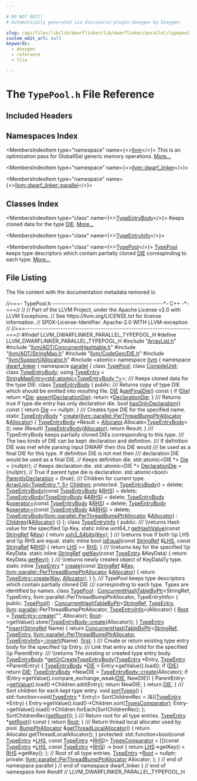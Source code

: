 ```yaml
---

# DO NOT EDIT!
# Automatically generated via docusaurus-plugin-doxygen by Doxygen.

slug: /api/files/lib/lib/dwarflinker/lib/dwarflinker/parallel/typepool-h
custom_edit_url: null
keywords:
  - doxygen
  - reference
  - file

---
```





# The `TypePool.h` File Reference

<DoxygenPage pluginConfig={pluginConfig}>



## Included Headers

<IncludesList>
<IncludesListItem
  filePath="ArrayList.h"
  permalink="/docs/api/files/lib/lib/dwarflinker/lib/dwarflinker/parallel/arraylist-h"
  isLocal="true" />
<IncludesListItem
  filePath="llvm/ADT/ConcurrentHashtable.h"
  permalink="/docs/api/files/include/include/llvm/include/llvm/adt/concurrenthashtable-h"
  isLocal="true" />
<IncludesListItem
  filePath="llvm/ADT/StringMap.h"
  permalink="/docs/api/files/include/include/llvm/include/llvm/adt/stringmap-h"
  isLocal="true" />
<IncludesListItem
  filePath="llvm/CodeGen/DIE.h"
  permalink="/docs/api/files/include/include/llvm/include/llvm/codegen/die-h"
  isLocal="true" />
<IncludesListItem
  filePath="llvm/Support/Allocator.h"
  permalink="/docs/api/files/include/include/llvm/include/llvm/support/allocator-h"
  isLocal="true" />
<IncludesListItem
  filePath="atomic"
  permalink=""
  isLocal="false" />
</IncludesList>

## Namespaces Index

<MembersIndex>

<MembersIndexItem
  type="namespace"
  name={<><a href="/docs/api/namespaces/llvm">llvm</a></>}>
This is an optimization pass for GlobalISel generic memory operations. <a href="/docs/api/namespaces/llvm/#details">More...</a>
</MembersIndexItem>

<MembersIndexItem
  type="namespace"
  name={<><a href="/docs/api/namespaces/llvm/dwarf-linker">llvm::dwarf_linker</a></>}>
</MembersIndexItem>

<MembersIndexItem
  type="namespace"
  name={<><a href="/docs/api/namespaces/llvm/dwarf-linker/parallel">llvm::dwarf_linker::parallel</a></>}>
</MembersIndexItem>

</MembersIndex>

## Classes Index

<MembersIndex>

<MembersIndexItem
  type="class"
  name={<><a href="/docs/api/classes/llvm/dwarf-linker/parallel/typeentrybody">TypeEntryBody</a></>}>
Keeps cloned data for the type <a href="/docs/api/classes/llvm/die">DIE</a>. <a href="/docs/api/classes/llvm/dwarf-linker/parallel/typeentrybody/#details">More...</a>
</MembersIndexItem>

<MembersIndexItem
  type="class"
  name={<><a href="/docs/api/classes/llvm/dwarf-linker/parallel/typeentryinfo">TypeEntryInfo</a></>}>
</MembersIndexItem>

<MembersIndexItem
  type="class"
  name={<><a href="/docs/api/classes/llvm/dwarf-linker/parallel/typepool">TypePool</a></>}>
<a href="/docs/api/classes/llvm/dwarf-linker/parallel/typepool">TypePool</a> keeps type descriptors which contain partially cloned <a href="/docs/api/classes/llvm/die">DIE</a> correspinding to each type. <a href="/docs/api/classes/llvm/dwarf-linker/parallel/typepool/#details">More...</a>
</MembersIndexItem>

</MembersIndex>


## File Listing

The file content with the documentation metadata removed is:

<ProgramListing>

<Link id="l00001" /><CodeLine lineNumber="1"><Highlight kind="comment">//===- TypePool.h -----------------------------------------------&#42;- C++ -&#42;-===//</Highlight><Highlight kind="normal"></Highlight></CodeLine>
<Link id="l00002" /><CodeLine lineNumber="2"><Highlight kind="normal"></Highlight><Highlight kind="comment">//</Highlight><Highlight kind="normal"></Highlight></CodeLine>
<Link id="l00003" /><CodeLine lineNumber="3"><Highlight kind="normal"></Highlight><Highlight kind="comment">// Part of the LLVM Project, under the Apache License v2.0 with LLVM Exceptions.</Highlight><Highlight kind="normal"></Highlight></CodeLine>
<Link id="l00004" /><CodeLine lineNumber="4"><Highlight kind="normal"></Highlight><Highlight kind="comment">// See https://llvm.org/LICENSE.txt for license information.</Highlight><Highlight kind="normal"></Highlight></CodeLine>
<Link id="l00005" /><CodeLine lineNumber="5"><Highlight kind="normal"></Highlight><Highlight kind="comment">// SPDX-License-Identifier: Apache-2.0 WITH LLVM-exception</Highlight><Highlight kind="normal"></Highlight></CodeLine>
<Link id="l00006" /><CodeLine lineNumber="6"><Highlight kind="normal"></Highlight><Highlight kind="comment">//</Highlight><Highlight kind="normal"></Highlight></CodeLine>
<Link id="l00007" /><CodeLine lineNumber="7"><Highlight kind="normal"></Highlight><Highlight kind="comment">//===----------------------------------------------------------------------===//</Highlight><Highlight kind="normal"></Highlight></CodeLine>
<Link id="l00008" /><CodeLine lineNumber="8"><Highlight kind="normal"></Highlight></CodeLine>
<Link id="l00009" /><CodeLine lineNumber="9"><Highlight kind="normal"></Highlight><Highlight kind="preprocessor">#ifndef LLVM&#95;DWARFLINKER&#95;PARALLEL&#95;TYPEPOOL&#95;H</Highlight><Highlight kind="normal"></Highlight></CodeLine>
<Link id="l00010" /><CodeLine lineNumber="10"><Highlight kind="normal"></Highlight><Highlight kind="preprocessor">#define LLVM&#95;DWARFLINKER&#95;PARALLEL&#95;TYPEPOOL&#95;H</Highlight><Highlight kind="normal"></Highlight></CodeLine>
<Link id="l00011" /><CodeLine lineNumber="11"><Highlight kind="normal"></Highlight></CodeLine>
<Link id="l00012" /><CodeLine lineNumber="12"><Highlight kind="normal"></Highlight><Highlight kind="preprocessor">#include &quot;<a href="/docs/api/files/lib/lib/dwarflinker/lib/dwarflinker/parallel/arraylist-h">ArrayList.h</a>&quot;</Highlight><Highlight kind="normal"></Highlight></CodeLine>
<Link id="l00013" /><CodeLine lineNumber="13"><Highlight kind="normal"></Highlight><Highlight kind="preprocessor">#include &quot;<a href="/docs/api/files/include/include/llvm/include/llvm/adt/concurrenthashtable-h">llvm/ADT/ConcurrentHashtable.h</a>&quot;</Highlight><Highlight kind="normal"></Highlight></CodeLine>
<Link id="l00014" /><CodeLine lineNumber="14"><Highlight kind="normal"></Highlight><Highlight kind="preprocessor">#include &quot;<a href="/docs/api/files/include/include/llvm/include/llvm/adt/stringmap-h">llvm/ADT/StringMap.h</a>&quot;</Highlight><Highlight kind="normal"></Highlight></CodeLine>
<Link id="l00015" /><CodeLine lineNumber="15"><Highlight kind="normal"></Highlight><Highlight kind="preprocessor">#include &quot;<a href="/docs/api/files/include/include/llvm/include/llvm/codegen/die-h">llvm/CodeGen/DIE.h</a>&quot;</Highlight><Highlight kind="normal"></Highlight></CodeLine>
<Link id="l00016" /><CodeLine lineNumber="16"><Highlight kind="normal"></Highlight><Highlight kind="preprocessor">#include &quot;<a href="/docs/api/files/include/include/llvm/include/llvm/support/allocator-h">llvm/Support/Allocator.h</a>&quot;</Highlight><Highlight kind="normal"></Highlight></CodeLine>
<Link id="l00017" /><CodeLine lineNumber="17"><Highlight kind="normal"></Highlight><Highlight kind="preprocessor">#include &lt;atomic&gt;</Highlight><Highlight kind="normal"></Highlight></CodeLine>
<Link id="l00018" /><CodeLine lineNumber="18"><Highlight kind="normal"></Highlight></CodeLine>
<Link id="l00019" /><CodeLine lineNumber="19"><Highlight kind="normal"></Highlight><Highlight kind="keyword">namespace </Highlight><Highlight kind="normal"><a href="/docs/api/namespaces/llvm">llvm</a> &#123;</Highlight></CodeLine>
<Link id="l00020" /><CodeLine lineNumber="20"><Highlight kind="normal"></Highlight><Highlight kind="keyword">namespace </Highlight><Highlight kind="normal"><a href="/docs/api/namespaces/llvm/dwarf-linker">dwarf&#95;linker</a> &#123;</Highlight></CodeLine>
<Link id="l00021" /><CodeLine lineNumber="21"><Highlight kind="normal"></Highlight><Highlight kind="keyword">namespace </Highlight><Highlight kind="normal"><a href="/docs/api/namespaces/llvm/dwarf-linker/parallel">parallel</a> &#123;</Highlight></CodeLine>
<Link id="l00022" /><CodeLine lineNumber="22"><Highlight kind="normal"></Highlight></CodeLine>
<Link id="l00023" /><CodeLine lineNumber="23"><Highlight kind="normal"></Highlight><Highlight kind="keyword">class </Highlight><Highlight kind="normal"><a href="/docs/api/classes/llvm/dwarf-linker/parallel/typepool">TypePool</a>;</Highlight></CodeLine>
<Link id="l00024" /><CodeLine lineNumber="24"><Highlight kind="normal"></Highlight><Highlight kind="keyword">class </Highlight><Highlight kind="normal"><a href="/docs/api/classes/llvm/dwarf-linker/parallel/compileunit">CompileUnit</a>;</Highlight></CodeLine>
<Link id="l00025" /><CodeLine lineNumber="25"><Highlight kind="normal"></Highlight><Highlight kind="keyword">class </Highlight><Highlight kind="normal"><a href="/docs/api/classes/llvm/dwarf-linker/parallel/typeentrybody">TypeEntryBody</a>;</Highlight></CodeLine>
<Link id="l00026" /><CodeLine lineNumber="26"><Highlight kind="normal"></Highlight></CodeLine>
<Link id="l00027" /><CodeLine lineNumber="27" lineLink="/docs/api/namespaces/llvm/dwarf-linker/parallel/#ae00955922b792a539fb6b19062e0a1af"><Highlight kind="normal"></Highlight><Highlight kind="keyword">using </Highlight><Highlight kind="normal"><a href="/docs/api/namespaces/llvm/dwarf-linker/parallel/#ae00955922b792a539fb6b19062e0a1af">TypeEntry</a> = <a href="/docs/api/classes/llvm/stringmapentry">StringMapEntry&lt;std::atomic&lt;TypeEntryBody &#42;&gt;</a>&gt;;</Highlight></CodeLine>
<Link id="l00028" /><CodeLine lineNumber="28"><Highlight kind="normal"></Highlight><Highlight kind="comment"></Highlight></CodeLine>
<Link id="l00029" /><CodeLine lineNumber="29"><Highlight kind="comment">/// Keeps cloned data for the type DIE.</Highlight><Highlight kind="normal"></Highlight></CodeLine>
<Link id="l00030" /><CodeLine lineNumber="30" lineLink="/docs/api/classes/llvm/dwarf-linker/parallel/typeentrybody"><Highlight kind="normal"></Highlight><Highlight kind="keyword">class </Highlight><Highlight kind="normal"><a href="/docs/api/classes/llvm/dwarf-linker/parallel/typeentrybody/#a81e492d82a64eccb8c34be2d5bb0d8eb">TypeEntryBody</a> &#123;</Highlight></CodeLine>
<Link id="l00031" /><CodeLine lineNumber="31"><Highlight kind="normal"></Highlight><Highlight kind="keyword">public</Highlight><Highlight kind="normal">:</Highlight><Highlight kind="comment"></Highlight></CodeLine>
<Link id="l00032" /><CodeLine lineNumber="32"><Highlight kind="comment">  /// Returns copy of type DIE which should be emitted into resulting file.</Highlight><Highlight kind="normal"></Highlight></CodeLine>
<Link id="l00033" /><CodeLine lineNumber="33" lineLink="/docs/api/classes/llvm/dwarf-linker/parallel/typeentrybody/#a30a134da38e368dc2cf1d981aec2bcf8"><Highlight kind="normal">  <a href="/docs/api/classes/llvm/die">DIE</a> &amp;<a href="/docs/api/classes/llvm/dwarf-linker/parallel/typeentrybody/#a30a134da38e368dc2cf1d981aec2bcf8">getFinalDie</a>()</Highlight><Highlight kind="keyword"> const </Highlight><Highlight kind="normal">&#123;</Highlight></CodeLine>
<Link id="l00034" /><CodeLine lineNumber="34"><Highlight kind="normal">    </Highlight><Highlight kind="keywordflow">if</Highlight><Highlight kind="normal"> (<a href="/docs/api/classes/llvm/dwarf-linker/parallel/typeentrybody/#acbaa4a80bd8f05f262dcffa77f30796f">Die</a>)</Highlight></CodeLine>
<Link id="l00035" /><CodeLine lineNumber="35"><Highlight kind="normal">      </Highlight><Highlight kind="keywordflow">return</Highlight><Highlight kind="normal"> &#42;<a href="/docs/api/classes/llvm/dwarf-linker/parallel/typeentrybody/#acbaa4a80bd8f05f262dcffa77f30796f">Die</a>;</Highlight></CodeLine>
<Link id="l00036" /><CodeLine lineNumber="36"><Highlight kind="normal"></Highlight></CodeLine>
<Link id="l00037" /><CodeLine lineNumber="37"><Highlight kind="normal">    <a href="/docs/api/files/lib/lib/target/lib/target/amdgpu/silowercontrolflow-cpp/#a4868c5d81c5ccc98c47aeab6244346a0">assert</a>(<a href="/docs/api/classes/llvm/dwarf-linker/parallel/typeentrybody/#ac02d9e01f4bca35bfab0164d4b6b5d43">DeclarationDie</a>);</Highlight></CodeLine>
<Link id="l00038" /><CodeLine lineNumber="38"><Highlight kind="normal">    </Highlight><Highlight kind="keywordflow">return</Highlight><Highlight kind="normal"> &#42;<a href="/docs/api/classes/llvm/dwarf-linker/parallel/typeentrybody/#ac02d9e01f4bca35bfab0164d4b6b5d43">DeclarationDie</a>;</Highlight></CodeLine>
<Link id="l00039" /><CodeLine lineNumber="39"><Highlight kind="normal">  &#125;</Highlight></CodeLine>
<Link id="l00040" /><CodeLine lineNumber="40"><Highlight kind="normal"></Highlight><Highlight kind="comment"></Highlight></CodeLine>
<Link id="l00041" /><CodeLine lineNumber="41"><Highlight kind="comment">  /// Returns true if type die entry has only declaration die.</Highlight><Highlight kind="normal"></Highlight></CodeLine>
<Link id="l00042" /><CodeLine lineNumber="42" lineLink="/docs/api/classes/llvm/dwarf-linker/parallel/typeentrybody/#a8947c1e9fa7a7bc9f33f2d536f96478c"><Highlight kind="normal">  </Highlight><Highlight kind="keywordtype">bool</Highlight><Highlight kind="normal"> <a href="/docs/api/classes/llvm/dwarf-linker/parallel/typeentrybody/#a8947c1e9fa7a7bc9f33f2d536f96478c">hasOnlyDeclaration</a>()</Highlight><Highlight kind="keyword"> const </Highlight><Highlight kind="normal">&#123; </Highlight><Highlight kind="keywordflow">return</Highlight><Highlight kind="normal"> <a href="/docs/api/classes/llvm/dwarf-linker/parallel/typeentrybody/#acbaa4a80bd8f05f262dcffa77f30796f">Die</a> == </Highlight><Highlight kind="keyword">nullptr</Highlight><Highlight kind="normal">; &#125;</Highlight></CodeLine>
<Link id="l00043" /><CodeLine lineNumber="43"><Highlight kind="normal"></Highlight><Highlight kind="comment"></Highlight></CodeLine>
<Link id="l00044" /><CodeLine lineNumber="44"><Highlight kind="comment">  /// Creates type DIE for the specified name.</Highlight><Highlight kind="normal"></Highlight></CodeLine>
<Link id="l00045" /><CodeLine lineNumber="45"><Highlight kind="normal">  </Highlight><Highlight kind="keyword">static</Highlight><Highlight kind="normal"> <a href="/docs/api/classes/llvm/dwarf-linker/parallel/typeentrybody">TypeEntryBody</a> &#42;</Highlight></CodeLine>
<Link id="l00046" /><CodeLine lineNumber="46" lineLink="/docs/api/classes/llvm/dwarf-linker/parallel/typeentrybody/#ad5911f089676e212db39133a0bba14e8"><Highlight kind="normal">  <a href="/docs/api/classes/llvm/dwarf-linker/parallel/typeentrybody/#ad5911f089676e212db39133a0bba14e8">create</a>(<a href="/docs/api/namespaces/llvm/parallel/#a4e82d98d22361038741bca9bd34bca85">llvm::parallel::PerThreadBumpPtrAllocator</a> &amp;<a href="/docs/api/files/lib/lib/codegen/regallocbasic-cpp/#ad5d00e1d77644d95847b9bf8da12b759">Allocator</a>) &#123;</Highlight></CodeLine>
<Link id="l00047" /><CodeLine lineNumber="47"><Highlight kind="normal">    <a href="/docs/api/classes/llvm/dwarf-linker/parallel/typeentrybody/#a81e492d82a64eccb8c34be2d5bb0d8eb">TypeEntryBody</a> &#42;Result = <a href="/docs/api/files/lib/lib/codegen/regallocbasic-cpp/#ad5d00e1d77644d95847b9bf8da12b759">Allocator</a>.Allocate&lt;<a href="/docs/api/classes/llvm/dwarf-linker/parallel/typeentrybody/#a81e492d82a64eccb8c34be2d5bb0d8eb">TypeEntryBody</a>&gt;();</Highlight></CodeLine>
<Link id="l00048" /><CodeLine lineNumber="48"><Highlight kind="normal">    </Highlight><Highlight kind="keyword">new</Highlight><Highlight kind="normal"> (Result) <a href="/docs/api/classes/llvm/dwarf-linker/parallel/typeentrybody/#a81e492d82a64eccb8c34be2d5bb0d8eb">TypeEntryBody</a>(<a href="/docs/api/files/lib/lib/codegen/regallocbasic-cpp/#ad5d00e1d77644d95847b9bf8da12b759">Allocator</a>);</Highlight></CodeLine>
<Link id="l00049" /><CodeLine lineNumber="49"><Highlight kind="normal">    </Highlight><Highlight kind="keywordflow">return</Highlight><Highlight kind="normal"> Result;</Highlight></CodeLine>
<Link id="l00050" /><CodeLine lineNumber="50"><Highlight kind="normal">  &#125;</Highlight></CodeLine>
<Link id="l00051" /><CodeLine lineNumber="51"><Highlight kind="normal"></Highlight><Highlight kind="comment"></Highlight></CodeLine>
<Link id="l00052" /><CodeLine lineNumber="52"><Highlight kind="comment">  /// TypeEntryBody keeps partially cloned DIEs corresponding to this type.</Highlight></CodeLine>
<Link id="l00053" /><CodeLine lineNumber="53"><Highlight kind="comment">  /// The two kinds of DIE can be kept: declaration and definition.</Highlight></CodeLine>
<Link id="l00054" /><CodeLine lineNumber="54"><Highlight kind="comment">  /// If definition DIE was met while parsing input DWARF then this DIE would</Highlight></CodeLine>
<Link id="l00055" /><CodeLine lineNumber="55"><Highlight kind="comment">  /// be used as a final DIE for this type. If definition DIE is not met then</Highlight></CodeLine>
<Link id="l00056" /><CodeLine lineNumber="56"><Highlight kind="comment">  /// declaration DIE would be used as a final DIE.</Highlight><Highlight kind="normal"></Highlight></CodeLine>
<Link id="l00057" /><CodeLine lineNumber="57"><Highlight kind="normal"></Highlight></CodeLine>
<Link id="l00058" /><CodeLine lineNumber="58"><Highlight kind="normal">  </Highlight><Highlight kind="comment">// Keeps definition die.</Highlight><Highlight kind="normal"></Highlight></CodeLine>
<Link id="l00059" /><CodeLine lineNumber="59" lineLink="/docs/api/classes/llvm/dwarf-linker/parallel/typeentrybody/#acbaa4a80bd8f05f262dcffa77f30796f"><Highlight kind="normal">  std::atomic&lt;DIE &#42;&gt; <a href="/docs/api/classes/llvm/dwarf-linker/parallel/typeentrybody/#acbaa4a80bd8f05f262dcffa77f30796f">Die</a> = &#123;</Highlight><Highlight kind="keyword">nullptr</Highlight><Highlight kind="normal">&#125;;</Highlight></CodeLine>
<Link id="l00060" /><CodeLine lineNumber="60"><Highlight kind="normal"></Highlight></CodeLine>
<Link id="l00061" /><CodeLine lineNumber="61"><Highlight kind="normal">  </Highlight><Highlight kind="comment">// Keeps declaration die.</Highlight><Highlight kind="normal"></Highlight></CodeLine>
<Link id="l00062" /><CodeLine lineNumber="62" lineLink="/docs/api/classes/llvm/dwarf-linker/parallel/typeentrybody/#ac02d9e01f4bca35bfab0164d4b6b5d43"><Highlight kind="normal">  std::atomic&lt;DIE &#42;&gt; <a href="/docs/api/classes/llvm/dwarf-linker/parallel/typeentrybody/#ac02d9e01f4bca35bfab0164d4b6b5d43">DeclarationDie</a> = &#123;</Highlight><Highlight kind="keyword">nullptr</Highlight><Highlight kind="normal">&#125;;</Highlight></CodeLine>
<Link id="l00063" /><CodeLine lineNumber="63"><Highlight kind="normal"></Highlight></CodeLine>
<Link id="l00064" /><CodeLine lineNumber="64"><Highlight kind="normal">  </Highlight><Highlight kind="comment">// True if parent type die is declaration.</Highlight><Highlight kind="normal"></Highlight></CodeLine>
<Link id="l00065" /><CodeLine lineNumber="65" lineLink="/docs/api/classes/llvm/dwarf-linker/parallel/typeentrybody/#a9f0854e618bc5868187f0b2d7340fe31"><Highlight kind="normal">  std::atomic&lt;bool&gt; <a href="/docs/api/classes/llvm/dwarf-linker/parallel/typeentrybody/#a9f0854e618bc5868187f0b2d7340fe31">ParentIsDeclaration</a> = &#123;</Highlight><Highlight kind="keyword">true</Highlight><Highlight kind="normal">&#125;;</Highlight></CodeLine>
<Link id="l00066" /><CodeLine lineNumber="66"><Highlight kind="normal"></Highlight><Highlight kind="comment"></Highlight></CodeLine>
<Link id="l00067" /><CodeLine lineNumber="67"><Highlight kind="comment">  /// Children for current type.</Highlight><Highlight kind="normal"></Highlight></CodeLine>
<Link id="l00068" /><CodeLine lineNumber="68" lineLink="/docs/api/classes/llvm/dwarf-linker/parallel/typeentrybody/#a2df5b34ee3df71e2d9d528a7708e72dd"><Highlight kind="normal">  <a href="/docs/api/classes/llvm/dwarf-linker/parallel/arraylist">ArrayList&lt;TypeEntry &#42;, 5&gt;</a> <a href="/docs/api/classes/llvm/dwarf-linker/parallel/typeentrybody/#a2df5b34ee3df71e2d9d528a7708e72dd">Children</a>;</Highlight></CodeLine>
<Link id="l00069" /><CodeLine lineNumber="69"><Highlight kind="normal"></Highlight></CodeLine>
<Link id="l00070" /><CodeLine lineNumber="70"><Highlight kind="normal"></Highlight><Highlight kind="keyword">protected</Highlight><Highlight kind="normal">:</Highlight></CodeLine>
<Link id="l00071" /><CodeLine lineNumber="71" lineLink="/docs/api/classes/llvm/dwarf-linker/parallel/typeentrybody/#a81e492d82a64eccb8c34be2d5bb0d8eb"><Highlight kind="normal">  <a href="/docs/api/classes/llvm/dwarf-linker/parallel/typeentrybody/#a81e492d82a64eccb8c34be2d5bb0d8eb">TypeEntryBody</a>() = </Highlight><Highlight kind="keyword">delete</Highlight><Highlight kind="normal">;</Highlight></CodeLine>
<Link id="l00072" /><CodeLine lineNumber="72" lineLink="/docs/api/classes/llvm/dwarf-linker/parallel/typeentrybody/#a9489b19ef651ed38dcad92b89dc6011c"><Highlight kind="normal">  <a href="/docs/api/classes/llvm/dwarf-linker/parallel/typeentrybody/#a9489b19ef651ed38dcad92b89dc6011c">TypeEntryBody</a>(</Highlight><Highlight kind="keyword">const</Highlight><Highlight kind="normal"> <a href="/docs/api/classes/llvm/dwarf-linker/parallel/typeentrybody/#a81e492d82a64eccb8c34be2d5bb0d8eb">TypeEntryBody</a> &amp;<a href="/docs/api/files/lib/lib/target/lib/target/x86/x86partialreduction-cpp/#a87b8bfbbe9d8f7146d7f20a5fb42efd0">RHS</a>) = </Highlight><Highlight kind="keyword">delete</Highlight><Highlight kind="normal">;</Highlight></CodeLine>
<Link id="l00073" /><CodeLine lineNumber="73" lineLink="/docs/api/classes/llvm/dwarf-linker/parallel/typeentrybody/#a61b7fae509d6b4cb50eb399c7c65d97c"><Highlight kind="normal">  <a href="/docs/api/classes/llvm/dwarf-linker/parallel/typeentrybody/#a61b7fae509d6b4cb50eb399c7c65d97c">TypeEntryBody</a>(<a href="/docs/api/classes/llvm/dwarf-linker/parallel/typeentrybody/#a81e492d82a64eccb8c34be2d5bb0d8eb">TypeEntryBody</a> &amp;&amp;<a href="/docs/api/files/lib/lib/target/lib/target/x86/x86partialreduction-cpp/#a87b8bfbbe9d8f7146d7f20a5fb42efd0">RHS</a>) = </Highlight><Highlight kind="keyword">delete</Highlight><Highlight kind="normal">;</Highlight></CodeLine>
<Link id="l00074" /><CodeLine lineNumber="74" lineLink="/docs/api/classes/llvm/dwarf-linker/parallel/typeentrybody/#a9e68b5beb8a7663af4e567f9485faa91"><Highlight kind="normal">  <a href="/docs/api/classes/llvm/dwarf-linker/parallel/typeentrybody/#a81e492d82a64eccb8c34be2d5bb0d8eb">TypeEntryBody</a> &amp;<a href="/docs/api/classes/llvm/dwarf-linker/parallel/typeentrybody/#a9e68b5beb8a7663af4e567f9485faa91">operator=</a>(</Highlight><Highlight kind="keyword">const</Highlight><Highlight kind="normal"> <a href="/docs/api/classes/llvm/dwarf-linker/parallel/typeentrybody/#a81e492d82a64eccb8c34be2d5bb0d8eb">TypeEntryBody</a> &amp;<a href="/docs/api/files/lib/lib/target/lib/target/x86/x86partialreduction-cpp/#a87b8bfbbe9d8f7146d7f20a5fb42efd0">RHS</a>) = </Highlight><Highlight kind="keyword">delete</Highlight><Highlight kind="normal">;</Highlight></CodeLine>
<Link id="l00075" /><CodeLine lineNumber="75" lineLink="/docs/api/classes/llvm/dwarf-linker/parallel/typeentrybody/#ae591dc1557d57740743c603b6149bd34"><Highlight kind="normal">  <a href="/docs/api/classes/llvm/dwarf-linker/parallel/typeentrybody/#a81e492d82a64eccb8c34be2d5bb0d8eb">TypeEntryBody</a> &amp;<a href="/docs/api/classes/llvm/dwarf-linker/parallel/typeentrybody/#ae591dc1557d57740743c603b6149bd34">operator=</a>(</Highlight><Highlight kind="keyword">const</Highlight><Highlight kind="normal"> <a href="/docs/api/classes/llvm/dwarf-linker/parallel/typeentrybody/#a81e492d82a64eccb8c34be2d5bb0d8eb">TypeEntryBody</a> &amp;&amp;<a href="/docs/api/files/lib/lib/target/lib/target/x86/x86partialreduction-cpp/#a87b8bfbbe9d8f7146d7f20a5fb42efd0">RHS</a>) = </Highlight><Highlight kind="keyword">delete</Highlight><Highlight kind="normal">;</Highlight></CodeLine>
<Link id="l00076" /><CodeLine lineNumber="76"><Highlight kind="normal"></Highlight></CodeLine>
<Link id="l00077" /><CodeLine lineNumber="77" lineLink="/docs/api/classes/llvm/dwarf-linker/parallel/typeentrybody/#a95c255d41a30a621f1339a9736b2b501"><Highlight kind="normal">  <a href="/docs/api/classes/llvm/dwarf-linker/parallel/typeentrybody/#a95c255d41a30a621f1339a9736b2b501">TypeEntryBody</a>(<a href="/docs/api/namespaces/llvm/parallel/#a4e82d98d22361038741bca9bd34bca85">llvm::parallel::PerThreadBumpPtrAllocator</a> &amp;<a href="/docs/api/files/lib/lib/codegen/regallocbasic-cpp/#ad5d00e1d77644d95847b9bf8da12b759">Allocator</a>)</Highlight></CodeLine>
<Link id="l00078" /><CodeLine lineNumber="78"><Highlight kind="normal">      : <a href="/docs/api/classes/llvm/dwarf-linker/parallel/typeentrybody/#a2df5b34ee3df71e2d9d528a7708e72dd">Children</a>(&amp;<a href="/docs/api/files/lib/lib/codegen/regallocbasic-cpp/#ad5d00e1d77644d95847b9bf8da12b759">Allocator</a>) &#123;&#125;</Highlight></CodeLine>
<Link id="l00079" /><CodeLine lineNumber="79"><Highlight kind="normal">&#125;;</Highlight></CodeLine>
<Link id="l00080" /><CodeLine lineNumber="80"><Highlight kind="normal"></Highlight></CodeLine>
<Link id="l00081" /><CodeLine lineNumber="81" lineLink="/docs/api/classes/llvm/dwarf-linker/parallel/typeentryinfo"><Highlight kind="normal"></Highlight><Highlight kind="keyword">class </Highlight><Highlight kind="normal"><a href="/docs/api/classes/llvm/dwarf-linker/parallel/typeentryinfo">TypeEntryInfo</a> &#123;</Highlight></CodeLine>
<Link id="l00082" /><CodeLine lineNumber="82"><Highlight kind="normal"></Highlight><Highlight kind="keyword">public</Highlight><Highlight kind="normal">:</Highlight><Highlight kind="comment"></Highlight></CodeLine>
<Link id="l00083" /><CodeLine lineNumber="83"><Highlight kind="comment">  /// \\returns Hash value for the specified \\p Key.</Highlight><Highlight kind="normal"></Highlight></CodeLine>
<Link id="l00084" /><CodeLine lineNumber="84" lineLink="/docs/api/classes/llvm/dwarf-linker/parallel/typeentryinfo/#a373322e57d6ea9a9f684b488f0cc8d6a"><Highlight kind="normal">  </Highlight><Highlight kind="keyword">static</Highlight><Highlight kind="normal"> </Highlight><Highlight kind="keyword">inline</Highlight><Highlight kind="normal"> uint64&#95;t <a href="/docs/api/classes/llvm/dwarf-linker/parallel/typeentryinfo/#a373322e57d6ea9a9f684b488f0cc8d6a">getHashValue</a>(</Highlight><Highlight kind="keyword">const</Highlight><Highlight kind="normal"> <a href="/docs/api/classes/llvm/stringref">StringRef</a> &amp;<a href="/docs/api/namespaces/llvm/#a98c6256d0644613c6b5b3e2ef06ef5ce">Key</a>) &#123;</Highlight></CodeLine>
<Link id="l00085" /><CodeLine lineNumber="85"><Highlight kind="normal">    </Highlight><Highlight kind="keywordflow">return</Highlight><Highlight kind="normal"> <a href="/docs/api/namespaces/llvm/#a23db35042db15bf83edbd2250ea0ee90">xxh3&#95;64bits</a>(<a href="/docs/api/namespaces/llvm/#a98c6256d0644613c6b5b3e2ef06ef5ce">Key</a>);</Highlight></CodeLine>
<Link id="l00086" /><CodeLine lineNumber="86"><Highlight kind="normal">  &#125;</Highlight></CodeLine>
<Link id="l00087" /><CodeLine lineNumber="87"><Highlight kind="normal"></Highlight><Highlight kind="comment"></Highlight></CodeLine>
<Link id="l00088" /><CodeLine lineNumber="88"><Highlight kind="comment">  /// \\returns true if both \\p LHS and \\p RHS are equal.</Highlight><Highlight kind="normal"></Highlight></CodeLine>
<Link id="l00089" /><CodeLine lineNumber="89" lineLink="/docs/api/classes/llvm/dwarf-linker/parallel/typeentryinfo/#a1b56c0141c972a6f01c642832263c29d"><Highlight kind="normal">  </Highlight><Highlight kind="keyword">static</Highlight><Highlight kind="normal"> </Highlight><Highlight kind="keyword">inline</Highlight><Highlight kind="normal"> </Highlight><Highlight kind="keywordtype">bool</Highlight><Highlight kind="normal"> <a href="/docs/api/classes/llvm/dwarf-linker/parallel/typeentryinfo/#a1b56c0141c972a6f01c642832263c29d">isEqual</a>(</Highlight><Highlight kind="keyword">const</Highlight><Highlight kind="normal"> <a href="/docs/api/classes/llvm/stringref">StringRef</a> &amp;<a href="/docs/api/files/lib/lib/target/lib/target/x86/x86partialreduction-cpp/#a9e1483f7215664a2315c53c3558d9a8d">LHS</a>, </Highlight><Highlight kind="keyword">const</Highlight><Highlight kind="normal"> <a href="/docs/api/classes/llvm/stringref">StringRef</a> &amp;<a href="/docs/api/files/lib/lib/target/lib/target/x86/x86partialreduction-cpp/#a87b8bfbbe9d8f7146d7f20a5fb42efd0">RHS</a>) &#123;</Highlight></CodeLine>
<Link id="l00090" /><CodeLine lineNumber="90"><Highlight kind="normal">    </Highlight><Highlight kind="keywordflow">return</Highlight><Highlight kind="normal"> <a href="/docs/api/files/lib/lib/target/lib/target/x86/x86partialreduction-cpp/#a9e1483f7215664a2315c53c3558d9a8d">LHS</a> == <a href="/docs/api/files/lib/lib/target/lib/target/x86/x86partialreduction-cpp/#a87b8bfbbe9d8f7146d7f20a5fb42efd0">RHS</a>;</Highlight></CodeLine>
<Link id="l00091" /><CodeLine lineNumber="91"><Highlight kind="normal">  &#125;</Highlight></CodeLine>
<Link id="l00092" /><CodeLine lineNumber="92"><Highlight kind="normal"></Highlight><Highlight kind="comment"></Highlight></CodeLine>
<Link id="l00093" /><CodeLine lineNumber="93"><Highlight kind="comment">  /// \\returns key for the specified \\p KeyData.</Highlight><Highlight kind="normal"></Highlight></CodeLine>
<Link id="l00094" /><CodeLine lineNumber="94" lineLink="/docs/api/classes/llvm/dwarf-linker/parallel/typeentryinfo/#a3dde30a8ffa855b4ad9e2f9c8b2031d0"><Highlight kind="normal">  </Highlight><Highlight kind="keyword">static</Highlight><Highlight kind="normal"> </Highlight><Highlight kind="keyword">inline</Highlight><Highlight kind="normal"> <a href="/docs/api/classes/llvm/stringref">StringRef</a> <a href="/docs/api/classes/llvm/dwarf-linker/parallel/typeentryinfo/#a3dde30a8ffa855b4ad9e2f9c8b2031d0">getKey</a>(</Highlight><Highlight kind="keyword">const</Highlight><Highlight kind="normal"> <a href="/docs/api/namespaces/llvm/dwarf-linker/parallel/#ae00955922b792a539fb6b19062e0a1af">TypeEntry</a> &amp;KeyData) &#123;</Highlight></CodeLine>
<Link id="l00095" /><CodeLine lineNumber="95"><Highlight kind="normal">    </Highlight><Highlight kind="keywordflow">return</Highlight><Highlight kind="normal"> KeyData.<a href="/docs/api/classes/llvm/stringmapentry/#a6201b76e51e8eecfbb57c77fba8367b8">getKey</a>();</Highlight></CodeLine>
<Link id="l00096" /><CodeLine lineNumber="96"><Highlight kind="normal">  &#125;</Highlight></CodeLine>
<Link id="l00097" /><CodeLine lineNumber="97"><Highlight kind="normal"></Highlight><Highlight kind="comment"></Highlight></CodeLine>
<Link id="l00098" /><CodeLine lineNumber="98"><Highlight kind="comment">  /// \\returns newly created object of KeyDataTy type.</Highlight><Highlight kind="normal"></Highlight></CodeLine>
<Link id="l00099" /><CodeLine lineNumber="99"><Highlight kind="normal">  </Highlight><Highlight kind="keyword">static</Highlight><Highlight kind="normal"> </Highlight><Highlight kind="keyword">inline</Highlight><Highlight kind="normal"> <a href="/docs/api/namespaces/llvm/dwarf-linker/parallel/#ae00955922b792a539fb6b19062e0a1af">TypeEntry</a> &#42;</Highlight></CodeLine>
<Link id="l00100" /><CodeLine lineNumber="100" lineLink="/docs/api/classes/llvm/dwarf-linker/parallel/typeentryinfo/#a366b675a6f464efba4fba1005dd2b2c5"><Highlight kind="normal">  <a href="/docs/api/classes/llvm/dwarf-linker/parallel/typeentryinfo/#a366b675a6f464efba4fba1005dd2b2c5">create</a>(</Highlight><Highlight kind="keyword">const</Highlight><Highlight kind="normal"> <a href="/docs/api/classes/llvm/stringref">StringRef</a> &amp;<a href="/docs/api/namespaces/llvm/#a98c6256d0644613c6b5b3e2ef06ef5ce">Key</a>,</Highlight></CodeLine>
<Link id="l00101" /><CodeLine lineNumber="101"><Highlight kind="normal">         <a href="/docs/api/namespaces/llvm/parallel/#a4e82d98d22361038741bca9bd34bca85">llvm::parallel::PerThreadBumpPtrAllocator</a> &amp;<a href="/docs/api/files/lib/lib/codegen/regallocbasic-cpp/#ad5d00e1d77644d95847b9bf8da12b759">Allocator</a>) &#123;</Highlight></CodeLine>
<Link id="l00102" /><CodeLine lineNumber="102"><Highlight kind="normal">    </Highlight><Highlight kind="keywordflow">return</Highlight><Highlight kind="normal"> <a href="/docs/api/classes/llvm/stringmapentry/#a09f6c55119f75e7997dab2bbd8d2f065">TypeEntry::create</a>(<a href="/docs/api/namespaces/llvm/#a98c6256d0644613c6b5b3e2ef06ef5ce">Key</a>, <a href="/docs/api/files/lib/lib/codegen/regallocbasic-cpp/#ad5d00e1d77644d95847b9bf8da12b759">Allocator</a>);</Highlight></CodeLine>
<Link id="l00103" /><CodeLine lineNumber="103"><Highlight kind="normal">  &#125;</Highlight></CodeLine>
<Link id="l00104" /><CodeLine lineNumber="104"><Highlight kind="normal">&#125;;</Highlight></CodeLine>
<Link id="l00105" /><CodeLine lineNumber="105"><Highlight kind="normal"></Highlight><Highlight kind="comment"></Highlight></CodeLine>
<Link id="l00106" /><CodeLine lineNumber="106"><Highlight kind="comment">/// TypePool keeps type descriptors which contain partially cloned DIE</Highlight></CodeLine>
<Link id="l00107" /><CodeLine lineNumber="107"><Highlight kind="comment">/// correspinding to each type. Types are identified by names.</Highlight><Highlight kind="normal"></Highlight></CodeLine>
<Link id="l00108" /><CodeLine lineNumber="108" lineLink="/docs/api/classes/llvm/dwarf-linker/parallel/typepool"><Highlight kind="normal"></Highlight><Highlight kind="keyword">class </Highlight><Highlight kind="normal"><a href="/docs/api/classes/llvm/dwarf-linker/parallel/typepool/#a6839d6a080e53655c5952f319ca64256">TypePool</a></Highlight></CodeLine>
<Link id="l00109" /><CodeLine lineNumber="109"><Highlight kind="normal">    : <a href="/docs/api/classes/llvm/concurrenthashtablebyptr/#aedb1b2d838f24c81b5c649395e24ef08">ConcurrentHashTableByPtr</a>&lt;StringRef, TypeEntry,</Highlight></CodeLine>
<Link id="l00110" /><CodeLine lineNumber="110"><Highlight kind="normal">                               llvm::parallel::PerThreadBumpPtrAllocator,</Highlight></CodeLine>
<Link id="l00111" /><CodeLine lineNumber="111"><Highlight kind="normal">                               TypeEntryInfo&gt; &#123;</Highlight></CodeLine>
<Link id="l00112" /><CodeLine lineNumber="112"><Highlight kind="normal"></Highlight><Highlight kind="keyword">public</Highlight><Highlight kind="normal">:</Highlight></CodeLine>
<Link id="l00113" /><CodeLine lineNumber="113" lineLink="/docs/api/classes/llvm/dwarf-linker/parallel/typepool/#a6839d6a080e53655c5952f319ca64256"><Highlight kind="normal">  <a href="/docs/api/classes/llvm/dwarf-linker/parallel/typepool/#a6839d6a080e53655c5952f319ca64256">TypePool</a>()</Highlight></CodeLine>
<Link id="l00114" /><CodeLine lineNumber="114"><Highlight kind="normal">      : <a href="/docs/api/classes/llvm/concurrenthashtablebyptr/#aedb1b2d838f24c81b5c649395e24ef08">ConcurrentHashTableByPtr</a>&lt;<a href="/docs/api/classes/llvm/stringref">StringRef</a>, <a href="/docs/api/namespaces/llvm/dwarf-linker/parallel/#ae00955922b792a539fb6b19062e0a1af">TypeEntry</a>,</Highlight></CodeLine>
<Link id="l00115" /><CodeLine lineNumber="115"><Highlight kind="normal">                                 <a href="/docs/api/namespaces/llvm">llvm</a>::<a href="/docs/api/namespaces/llvm/dwarf-linker/parallel">parallel</a>::PerThreadBumpPtrAllocator,</Highlight></CodeLine>
<Link id="l00116" /><CodeLine lineNumber="116"><Highlight kind="normal">                                 <a href="/docs/api/classes/llvm/dwarf-linker/parallel/typeentryinfo">TypeEntryInfo</a>&gt;(Allocator) &#123;</Highlight></CodeLine>
<Link id="l00117" /><CodeLine lineNumber="117"><Highlight kind="normal">    <a href="/docs/api/classes/llvm/dwarf-linker/parallel/typepool/#a29e4128240419e9ca8b3791b562a87ec">Root</a> = <a href="/docs/api/classes/llvm/stringmapentry/#a09f6c55119f75e7997dab2bbd8d2f065">TypeEntry::create</a>(</Highlight><Highlight kind="stringliteral">&quot;&quot;</Highlight><Highlight kind="normal">, Allocator);</Highlight></CodeLine>
<Link id="l00118" /><CodeLine lineNumber="118"><Highlight kind="normal">    <a href="/docs/api/classes/llvm/dwarf-linker/parallel/typepool/#a29e4128240419e9ca8b3791b562a87ec">Root</a>-&gt;getValue().store(<a href="/docs/api/classes/llvm/dwarf-linker/parallel/typeentrybody/#ad5911f089676e212db39133a0bba14e8">TypeEntryBody::create</a>(Allocator));</Highlight></CodeLine>
<Link id="l00119" /><CodeLine lineNumber="119"><Highlight kind="normal">  &#125;</Highlight></CodeLine>
<Link id="l00120" /><CodeLine lineNumber="120"><Highlight kind="normal"></Highlight></CodeLine>
<Link id="l00121" /><CodeLine lineNumber="121" lineLink="/docs/api/classes/llvm/dwarf-linker/parallel/typepool/#a9d5dd239d695012f27da4cac70118c8a"><Highlight kind="normal">  <a href="/docs/api/namespaces/llvm/dwarf-linker/parallel/#ae00955922b792a539fb6b19062e0a1af">TypeEntry</a> &#42;<a href="/docs/api/classes/llvm/dwarf-linker/parallel/typepool/#a9d5dd239d695012f27da4cac70118c8a">insert</a>(<a href="/docs/api/classes/llvm/stringref">StringRef</a> Name) &#123;</Highlight></CodeLine>
<Link id="l00122" /><CodeLine lineNumber="122"><Highlight kind="normal">    </Highlight><Highlight kind="keywordflow">return</Highlight><Highlight kind="normal"> <a href="/docs/api/classes/llvm/concurrenthashtablebyptr/#aedb1b2d838f24c81b5c649395e24ef08">ConcurrentHashTableByPtr</a>&lt;<a href="/docs/api/classes/llvm/stringref">StringRef</a>, <a href="/docs/api/namespaces/llvm/dwarf-linker/parallel/#ae00955922b792a539fb6b19062e0a1af">TypeEntry</a>,</Highlight></CodeLine>
<Link id="l00123" /><CodeLine lineNumber="123"><Highlight kind="normal">                                    <a href="/docs/api/namespaces/llvm/parallel/#a4e82d98d22361038741bca9bd34bca85">llvm::parallel::PerThreadBumpPtrAllocator</a>,</Highlight></CodeLine>
<Link id="l00124" /><CodeLine lineNumber="124"><Highlight kind="normal">                                    <a href="/docs/api/classes/llvm/dwarf-linker/parallel/typeentryinfo">TypeEntryInfo</a>&gt;<a href="/docs/api/classes/llvm/dwarf-linker/parallel/typepool/#a9d5dd239d695012f27da4cac70118c8a">::insert</a>(Name)</Highlight></CodeLine>
<Link id="l00125" /><CodeLine lineNumber="125"><Highlight kind="normal">        .<a href="/docs/api/classes/llvm/stringmapentry/#aa90d7ff5110be6315425ec6c29da762b">first</a>;</Highlight></CodeLine>
<Link id="l00126" /><CodeLine lineNumber="126"><Highlight kind="normal">  &#125;</Highlight></CodeLine>
<Link id="l00127" /><CodeLine lineNumber="127"><Highlight kind="normal"></Highlight><Highlight kind="comment"></Highlight></CodeLine>
<Link id="l00128" /><CodeLine lineNumber="128"><Highlight kind="comment">  /// Create or return existing type entry body for the specified \\p Entry.</Highlight></CodeLine>
<Link id="l00129" /><CodeLine lineNumber="129"><Highlight kind="comment">  /// Link that entry as child for the specified \\p ParentEntry.</Highlight></CodeLine>
<Link id="l00130" /><CodeLine lineNumber="130"><Highlight kind="comment">  /// \\returns The existing or created type entry body.</Highlight><Highlight kind="normal"></Highlight></CodeLine>
<Link id="l00131" /><CodeLine lineNumber="131" lineLink="/docs/api/classes/llvm/dwarf-linker/parallel/typepool/#a4001c0dc6e6990fa6a0a2919e5db9068"><Highlight kind="normal">  <a href="/docs/api/classes/llvm/dwarf-linker/parallel/typeentrybody">TypeEntryBody</a> &#42;<a href="/docs/api/classes/llvm/dwarf-linker/parallel/typepool/#a4001c0dc6e6990fa6a0a2919e5db9068">getOrCreateTypeEntryBody</a>(<a href="/docs/api/namespaces/llvm/dwarf-linker/parallel/#ae00955922b792a539fb6b19062e0a1af">TypeEntry</a> &#42;Entry,</Highlight></CodeLine>
<Link id="l00132" /><CodeLine lineNumber="132"><Highlight kind="normal">                                          <a href="/docs/api/namespaces/llvm/dwarf-linker/parallel/#ae00955922b792a539fb6b19062e0a1af">TypeEntry</a> &#42;ParentEntry) &#123;</Highlight></CodeLine>
<Link id="l00133" /><CodeLine lineNumber="133"><Highlight kind="normal">    <a href="/docs/api/classes/llvm/dwarf-linker/parallel/typeentrybody">TypeEntryBody</a> &#42;<a href="/docs/api/classes/llvm/die">DIE</a> = Entry-&gt;getValue().load();</Highlight></CodeLine>
<Link id="l00134" /><CodeLine lineNumber="134"><Highlight kind="normal">    </Highlight><Highlight kind="keywordflow">if</Highlight><Highlight kind="normal"> (<a href="/docs/api/classes/llvm/die">DIE</a>)</Highlight></CodeLine>
<Link id="l00135" /><CodeLine lineNumber="135"><Highlight kind="normal">      </Highlight><Highlight kind="keywordflow">return</Highlight><Highlight kind="normal"> <a href="/docs/api/classes/llvm/die">DIE</a>;</Highlight></CodeLine>
<Link id="l00136" /><CodeLine lineNumber="136"><Highlight kind="normal"></Highlight></CodeLine>
<Link id="l00137" /><CodeLine lineNumber="137"><Highlight kind="normal">    <a href="/docs/api/classes/llvm/dwarf-linker/parallel/typeentrybody">TypeEntryBody</a> &#42;NewDIE = <a href="/docs/api/classes/llvm/dwarf-linker/parallel/typeentrybody/#ad5911f089676e212db39133a0bba14e8">TypeEntryBody::create</a>(Allocator);</Highlight></CodeLine>
<Link id="l00138" /><CodeLine lineNumber="138"><Highlight kind="normal">    </Highlight><Highlight kind="keywordflow">if</Highlight><Highlight kind="normal"> (Entry-&gt;getValue().compare&#95;exchange&#95;weak(<a href="/docs/api/classes/llvm/die">DIE</a>, NewDIE)) &#123;</Highlight></CodeLine>
<Link id="l00139" /><CodeLine lineNumber="139"><Highlight kind="normal">      ParentEntry-&gt;<a href="/docs/api/classes/llvm/stringmapentrystorage/#a79b2f851e3b48002897943fc4049c9cb">getValue</a>().load()-&gt;Children.add(Entry);</Highlight></CodeLine>
<Link id="l00140" /><CodeLine lineNumber="140"><Highlight kind="normal">      </Highlight><Highlight kind="keywordflow">return</Highlight><Highlight kind="normal"> NewDIE;</Highlight></CodeLine>
<Link id="l00141" /><CodeLine lineNumber="141"><Highlight kind="normal">    &#125;</Highlight></CodeLine>
<Link id="l00142" /><CodeLine lineNumber="142"><Highlight kind="normal"></Highlight></CodeLine>
<Link id="l00143" /><CodeLine lineNumber="143"><Highlight kind="normal">    </Highlight><Highlight kind="keywordflow">return</Highlight><Highlight kind="normal"> <a href="/docs/api/classes/llvm/die">DIE</a>;</Highlight></CodeLine>
<Link id="l00144" /><CodeLine lineNumber="144"><Highlight kind="normal">  &#125;</Highlight></CodeLine>
<Link id="l00145" /><CodeLine lineNumber="145"><Highlight kind="normal"></Highlight><Highlight kind="comment"></Highlight></CodeLine>
<Link id="l00146" /><CodeLine lineNumber="146"><Highlight kind="comment">  /// Sort children for each kept type entry.</Highlight><Highlight kind="normal"></Highlight></CodeLine>
<Link id="l00147" /><CodeLine lineNumber="147" lineLink="/docs/api/classes/llvm/dwarf-linker/parallel/typepool/#afc3a99b565580cdbf5d12e00d21eac17"><Highlight kind="normal">  </Highlight><Highlight kind="keywordtype">void</Highlight><Highlight kind="normal"> <a href="/docs/api/classes/llvm/dwarf-linker/parallel/typepool/#afc3a99b565580cdbf5d12e00d21eac17">sortTypes</a>() &#123;</Highlight></CodeLine>
<Link id="l00148" /><CodeLine lineNumber="148"><Highlight kind="normal">    std::function&lt;void(<a href="/docs/api/namespaces/llvm/dwarf-linker/parallel/#ae00955922b792a539fb6b19062e0a1af">TypeEntry</a> &#42; Entry)&gt; SortChildrenRec =</Highlight></CodeLine>
<Link id="l00149" /><CodeLine lineNumber="149"><Highlight kind="normal">        &#91;&amp;&#93;(<a href="/docs/api/namespaces/llvm/dwarf-linker/parallel/#ae00955922b792a539fb6b19062e0a1af">TypeEntry</a> &#42;Entry) &#123;</Highlight></CodeLine>
<Link id="l00150" /><CodeLine lineNumber="150"><Highlight kind="normal">          Entry-&gt;getValue().load()-&gt;Children.sort(<a href="/docs/api/classes/llvm/dwarf-linker/parallel/typepool/#aeaf3e39090db837a7c2900b8363a25ab">TypesComparator</a>);</Highlight></CodeLine>
<Link id="l00151" /><CodeLine lineNumber="151"><Highlight kind="normal">          Entry-&gt;getValue().load()-&gt;Children.forEach(SortChildrenRec);</Highlight></CodeLine>
<Link id="l00152" /><CodeLine lineNumber="152"><Highlight kind="normal">        &#125;;</Highlight></CodeLine>
<Link id="l00153" /><CodeLine lineNumber="153"><Highlight kind="normal"></Highlight></CodeLine>
<Link id="l00154" /><CodeLine lineNumber="154"><Highlight kind="normal">    SortChildrenRec(<a href="/docs/api/classes/llvm/dwarf-linker/parallel/typepool/#ac7c866021042c7a61e07bb8278865dad">getRoot</a>());</Highlight></CodeLine>
<Link id="l00155" /><CodeLine lineNumber="155"><Highlight kind="normal">  &#125;</Highlight></CodeLine>
<Link id="l00156" /><CodeLine lineNumber="156"><Highlight kind="normal"></Highlight><Highlight kind="comment"></Highlight></CodeLine>
<Link id="l00157" /><CodeLine lineNumber="157"><Highlight kind="comment">  /// Return root for all type entries.</Highlight><Highlight kind="normal"></Highlight></CodeLine>
<Link id="l00158" /><CodeLine lineNumber="158" lineLink="/docs/api/classes/llvm/dwarf-linker/parallel/typepool/#ac7c866021042c7a61e07bb8278865dad"><Highlight kind="normal">  <a href="/docs/api/namespaces/llvm/dwarf-linker/parallel/#ae00955922b792a539fb6b19062e0a1af">TypeEntry</a> &#42;<a href="/docs/api/classes/llvm/dwarf-linker/parallel/typepool/#ac7c866021042c7a61e07bb8278865dad">getRoot</a>()</Highlight><Highlight kind="keyword"> const </Highlight><Highlight kind="normal">&#123; </Highlight><Highlight kind="keywordflow">return</Highlight><Highlight kind="normal"> <a href="/docs/api/classes/llvm/dwarf-linker/parallel/typepool/#a29e4128240419e9ca8b3791b562a87ec">Root</a>; &#125;</Highlight></CodeLine>
<Link id="l00159" /><CodeLine lineNumber="159"><Highlight kind="normal"></Highlight><Highlight kind="comment"></Highlight></CodeLine>
<Link id="l00160" /><CodeLine lineNumber="160"><Highlight kind="comment">  /// Return thread local allocator used by pool.</Highlight><Highlight kind="normal"></Highlight></CodeLine>
<Link id="l00161" /><CodeLine lineNumber="161" lineLink="/docs/api/classes/llvm/dwarf-linker/parallel/typepool/#a276eec77bd8816b367fb396d8a1962ca"><Highlight kind="normal">  <a href="/docs/api/namespaces/llvm/#a8e612822d4ba7bb36c9c79582a567108">BumpPtrAllocator</a> &amp;<a href="/docs/api/classes/llvm/dwarf-linker/parallel/typepool/#a276eec77bd8816b367fb396d8a1962ca">getThreadLocalAllocator</a>() &#123;</Highlight></CodeLine>
<Link id="l00162" /><CodeLine lineNumber="162"><Highlight kind="normal">    </Highlight><Highlight kind="keywordflow">return</Highlight><Highlight kind="normal"> Allocator.getThreadLocalAllocator();</Highlight></CodeLine>
<Link id="l00163" /><CodeLine lineNumber="163"><Highlight kind="normal">  &#125;</Highlight></CodeLine>
<Link id="l00164" /><CodeLine lineNumber="164"><Highlight kind="normal"></Highlight></CodeLine>
<Link id="l00165" /><CodeLine lineNumber="165"><Highlight kind="normal"></Highlight><Highlight kind="keyword">protected</Highlight><Highlight kind="normal">:</Highlight></CodeLine>
<Link id="l00166" /><CodeLine lineNumber="166"><Highlight kind="normal">  std::function&lt;bool(</Highlight><Highlight kind="keyword">const</Highlight><Highlight kind="normal"> <a href="/docs/api/namespaces/llvm/dwarf-linker/parallel/#ae00955922b792a539fb6b19062e0a1af">TypeEntry</a> &#42;<a href="/docs/api/files/lib/lib/target/lib/target/x86/x86partialreduction-cpp/#a9e1483f7215664a2315c53c3558d9a8d">LHS</a>, </Highlight><Highlight kind="keyword">const</Highlight><Highlight kind="normal"> <a href="/docs/api/namespaces/llvm/dwarf-linker/parallel/#ae00955922b792a539fb6b19062e0a1af">TypeEntry</a> &#42;<a href="/docs/api/files/lib/lib/target/lib/target/x86/x86partialreduction-cpp/#a87b8bfbbe9d8f7146d7f20a5fb42efd0">RHS</a>)&gt;</Highlight></CodeLine>
<Link id="l00167" /><CodeLine lineNumber="167" lineLink="/docs/api/classes/llvm/dwarf-linker/parallel/typepool/#aeaf3e39090db837a7c2900b8363a25ab"><Highlight kind="normal">      <a href="/docs/api/classes/llvm/dwarf-linker/parallel/typepool/#aeaf3e39090db837a7c2900b8363a25ab">TypesComparator</a> = &#91;&#93;(</Highlight><Highlight kind="keyword">const</Highlight><Highlight kind="normal"> <a href="/docs/api/namespaces/llvm/dwarf-linker/parallel/#ae00955922b792a539fb6b19062e0a1af">TypeEntry</a> &#42;<a href="/docs/api/files/lib/lib/target/lib/target/x86/x86partialreduction-cpp/#a9e1483f7215664a2315c53c3558d9a8d">LHS</a>, </Highlight><Highlight kind="keyword">const</Highlight><Highlight kind="normal"> <a href="/docs/api/namespaces/llvm/dwarf-linker/parallel/#ae00955922b792a539fb6b19062e0a1af">TypeEntry</a> &#42;<a href="/docs/api/files/lib/lib/target/lib/target/x86/x86partialreduction-cpp/#a87b8bfbbe9d8f7146d7f20a5fb42efd0">RHS</a>) -&gt; </Highlight><Highlight kind="keywordtype">bool</Highlight><Highlight kind="normal"> &#123;</Highlight></CodeLine>
<Link id="l00168" /><CodeLine lineNumber="168"><Highlight kind="normal">    </Highlight><Highlight kind="keywordflow">return</Highlight><Highlight kind="normal"> <a href="/docs/api/files/lib/lib/target/lib/target/x86/x86partialreduction-cpp/#a9e1483f7215664a2315c53c3558d9a8d">LHS</a>-&gt;getKey() &lt; <a href="/docs/api/files/lib/lib/target/lib/target/x86/x86partialreduction-cpp/#a87b8bfbbe9d8f7146d7f20a5fb42efd0">RHS</a>-&gt;getKey();</Highlight></CodeLine>
<Link id="l00169" /><CodeLine lineNumber="169"><Highlight kind="normal">  &#125;;</Highlight></CodeLine>
<Link id="l00170" /><CodeLine lineNumber="170"><Highlight kind="normal"></Highlight></CodeLine>
<Link id="l00171" /><CodeLine lineNumber="171"><Highlight kind="normal">  </Highlight><Highlight kind="comment">// Root of all type entries.</Highlight><Highlight kind="normal"></Highlight></CodeLine>
<Link id="l00172" /><CodeLine lineNumber="172" lineLink="/docs/api/classes/llvm/dwarf-linker/parallel/typepool/#a29e4128240419e9ca8b3791b562a87ec"><Highlight kind="normal">  <a href="/docs/api/namespaces/llvm/dwarf-linker/parallel/#ae00955922b792a539fb6b19062e0a1af">TypeEntry</a> &#42;<a href="/docs/api/classes/llvm/dwarf-linker/parallel/typepool/#a29e4128240419e9ca8b3791b562a87ec">Root</a> = </Highlight><Highlight kind="keyword">nullptr</Highlight><Highlight kind="normal">;</Highlight></CodeLine>
<Link id="l00173" /><CodeLine lineNumber="173"><Highlight kind="normal"></Highlight></CodeLine>
<Link id="l00174" /><CodeLine lineNumber="174"><Highlight kind="normal"></Highlight><Highlight kind="keyword">private</Highlight><Highlight kind="normal">:</Highlight></CodeLine>
<Link id="l00175" /><CodeLine lineNumber="175"><Highlight kind="normal">  <a href="/docs/api/namespaces/llvm/parallel/#a4e82d98d22361038741bca9bd34bca85">llvm::parallel::PerThreadBumpPtrAllocator</a> Allocator;</Highlight></CodeLine>
<Link id="l00176" /><CodeLine lineNumber="176"><Highlight kind="normal">&#125;;</Highlight></CodeLine>
<Link id="l00177" /><CodeLine lineNumber="177"><Highlight kind="normal"></Highlight></CodeLine>
<Link id="l00178" /><CodeLine lineNumber="178"><Highlight kind="normal">&#125; </Highlight><Highlight kind="comment">// end of namespace parallel</Highlight><Highlight kind="normal"></Highlight></CodeLine>
<Link id="l00179" /><CodeLine lineNumber="179"><Highlight kind="normal">&#125; </Highlight><Highlight kind="comment">// end of namespace dwarf&#95;linker</Highlight><Highlight kind="normal"></Highlight></CodeLine>
<Link id="l00180" /><CodeLine lineNumber="180"><Highlight kind="normal">&#125; </Highlight><Highlight kind="comment">// end of namespace llvm</Highlight><Highlight kind="normal"></Highlight></CodeLine>
<Link id="l00181" /><CodeLine lineNumber="181"><Highlight kind="normal"></Highlight></CodeLine>
<Link id="l00182" /><CodeLine lineNumber="182"><Highlight kind="normal"></Highlight><Highlight kind="preprocessor">#endif </Highlight><Highlight kind="comment">// LLVM&#95;DWARFLINKER&#95;PARALLEL&#95;TYPEPOOL&#95;H</Highlight><Highlight kind="normal"></Highlight></CodeLine>

</ProgramListing>


</DoxygenPage>
